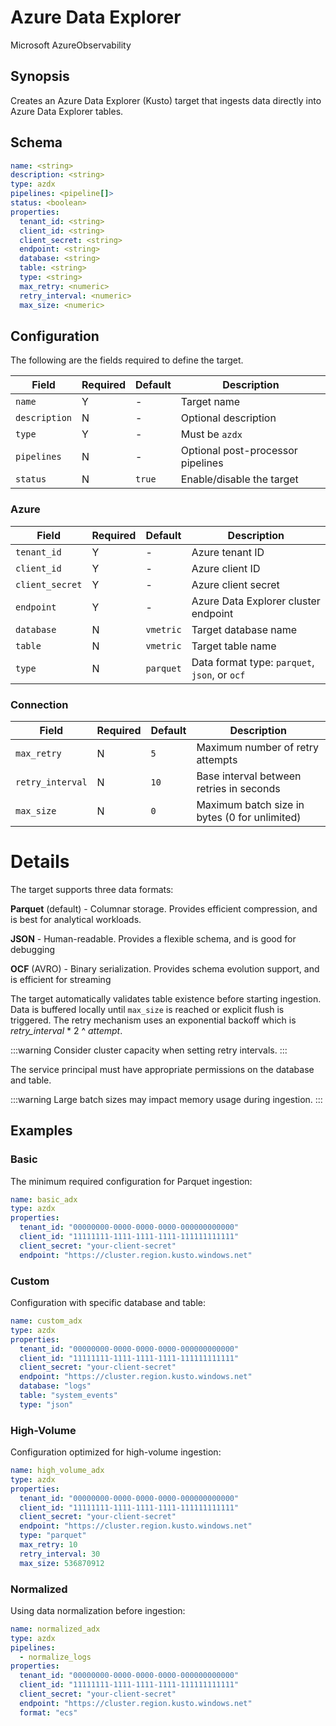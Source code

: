 # Azure Data Explorer

<span className="theme-doc-version-badge badge badge--secondary">Microsoft Azure</span><span className="theme-doc-version-badge badge badge--secondary">Observability</span>

## Synopsis

Creates an Azure Data Explorer (Kusto) target that ingests data directly into Azure Data Explorer tables.

## Schema

```yaml
name: <string>
description: <string>
type: azdx
pipelines: <pipeline[]>
status: <boolean>
properties:
  tenant_id: <string>
  client_id: <string>
  client_secret: <string>
  endpoint: <string>
  database: <string>
  table: <string>
  type: <string>
  max_retry: <numeric>
  retry_interval: <numeric>
  max_size: <numeric>
```

## Configuration

The following are the fields required to define the target.

|Field|Required|Default|Description|
|---|---|---|---|
|`name`|Y|-|Target name|
|`description`|N|-|Optional description|
|`type`|Y|-|Must be `azdx`|
|`pipelines`|N|-|Optional post-processor pipelines|
|`status`|N|`true`|Enable/disable the target|

### Azure

|Field|Required|Default|Description|
|---|---|---|---|
|`tenant_id`|Y|-|Azure tenant ID|
|`client_id`|Y|-|Azure client ID|
|`client_secret`|Y|-|Azure client secret|
|`endpoint`|Y|-|Azure Data Explorer cluster endpoint|
|`database`|N|`vmetric`|Target database name|
|`table`|N|`vmetric`|Target table name|
|`type`|N|`parquet`|Data format type: `parquet`, `json`, or `ocf`|

### Connection

|Field|Required|Default|Description|
|---|---|---|---|
|`max_retry`|N|`5`|Maximum number of retry attempts|
|`retry_interval`|N|`10`|Base interval between retries in seconds|
|`max_size`|N|`0`|Maximum batch size in bytes (0 for unlimited)|

# Details

The target supports three data formats:

**Parquet** (default) - Columnar storage. Provides efficient compression, and is best for analytical workloads.

**JSON** - Human-readable. Provides a flexible schema, and is good for debugging

**OCF** (AVRO) - Binary serialization. Provides schema evolution support, and is efficient for streaming

The target automatically validates table existence before starting ingestion. Data is buffered locally until `max_size` is reached or explicit flush is triggered. The retry mechanism uses an exponential backoff which is _retry_interval_&nbsp;*&nbsp;2&nbsp;^&nbsp;_attempt_.

:::warning
Consider cluster capacity when setting retry intervals.
:::

The service principal must have appropriate permissions on the database and table.

:::warning
Large batch sizes may impact memory usage during ingestion.
:::

## Examples

### Basic

The minimum required configuration for Parquet ingestion:

```yaml
name: basic_adx
type: azdx
properties:
  tenant_id: "00000000-0000-0000-0000-000000000000"
  client_id: "11111111-1111-1111-1111-111111111111"
  client_secret: "your-client-secret"
  endpoint: "https://cluster.region.kusto.windows.net"
```

### Custom

Configuration with specific database and table:

```yaml
name: custom_adx
type: azdx
properties:
  tenant_id: "00000000-0000-0000-0000-000000000000"
  client_id: "11111111-1111-1111-1111-111111111111"
  client_secret: "your-client-secret"
  endpoint: "https://cluster.region.kusto.windows.net"
  database: "logs"
  table: "system_events"
  type: "json"
```

### High-Volume

Configuration optimized for high-volume ingestion:

```yaml
name: high_volume_adx
type: azdx
properties:
  tenant_id: "00000000-0000-0000-0000-000000000000"
  client_id: "11111111-1111-1111-1111-111111111111"
  client_secret: "your-client-secret"
  endpoint: "https://cluster.region.kusto.windows.net"
  type: "parquet"
  max_retry: 10
  retry_interval: 30
  max_size: 536870912
```

### Normalized

Using data normalization before ingestion:

```yaml
name: normalized_adx
type: azdx
pipelines:
  - normalize_logs
properties:
  tenant_id: "00000000-0000-0000-0000-000000000000"
  client_id: "11111111-1111-1111-1111-111111111111"
  client_secret: "your-client-secret"
  endpoint: "https://cluster.region.kusto.windows.net"
  format: "ecs"
```
